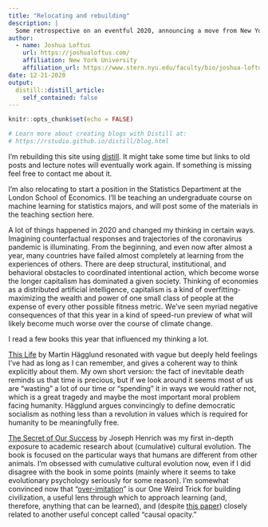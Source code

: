 ```yaml
---
title: "Relocating and rebuilding"
description: |
  Some retrospective on an eventful 2020, announcing a move from New York to London, a couple book recommendations, and a new design for this website.
author:
  - name: Joshua Loftus
    url: https://joshualoftus.com/
    affiliation: New York University
    affiliation_url: https://www.stern.nyu.edu/faculty/bio/joshua-loftus
date: 12-21-2020
output:
  distill::distill_article:
    self_contained: false
---
```


```r
knitr::opts_chunk$set(echo = FALSE)

# Learn more about creating blogs with Distill at:
# https://rstudio.github.io/distill/blog.html

```

I'm rebuilding this site using [distill](https://rstudio.github.io/distill). It might take some time but links to old posts and lecture notes will eventually work again. If something is missing feel free to contact me about it.

I'm also relocating to start a position in the Statistics Department at the London School of Economics. I'll be teaching an undergraduate course on machine learning for statistics majors, and will post some of the materials in the teaching section here.

A lot of things happened in 2020 and changed my thinking in certain ways. Imagining counterfactual responses and trajectories of the coronavirus pandemic is illuminating. From the beginning, and even now after almost a year, many countries have failed almost completely at learning from the experiences of others. There are deep structural, institutional, and behavioral obstacles to coordinated intentional action, which become worse the longer capitalism has dominated a given society. Thinking of economies as a distributed artificial intelligence, capitalism is a kind of overfitting- maximizing the wealth and power of one small class of people at the expense of every other possible fitness metric. We've seen myriad negative consequences of that this year in a kind of speed-run preview of what will likely become much worse over the course of climate change.

I read a few books this year that influenced my thinking a lot.

[This Life](https://lareviewofbooks.org/feature/capitalism-or-freedom-a-symposium-on-martin-hagglunds-this-life-secular-faith-and-spiritual-freedom/) by Martin Hägglund resonated with vague but deeply held feelings I've had as long as I can remember, and gives a coherent way to think explicitly about them. My own short version: the fact of inevitable death reminds us that time is precious, but if we look around it seems most of us are "wasting" a lot of our time or "spending" it in ways we would rather not, which is a great tragedy and maybe the most important moral problem facing humanity. Hägglund argues convincingly to define democratic socialism as nothing less than a revolution in values which is required for humanity to be meaningfully free.

[The Secret of Our Success](https://secretofoursuccess.fas.harvard.edu/) by Joseph Henrich was my first in-depth exposure to academic research about (cumulative) cultural evolution. The book is focused on the particular ways that humans are different from other animals. I'm obsessed with cumulative cultural evolution now, even if I did disagree with the book in some points (mainly where it seems to take evolutionary psychology seriously for some reason). I'm somewhat convinced now that "[over-imitation](https://en.wikipedia.org/wiki/Imitation#Over-imitation)" is our One Weird Trick for building civilization, a useful lens through which to approach learning (and, therefore, anything that can be learned), and (despite [this paper](https://royalsocietypublishing.org/doi/10.1098/rspb.2010.1399)) closely related to another useful concept called "causal opacity."

